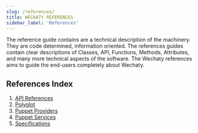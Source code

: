 ```yaml
---
slug: /references/
title: WECHATY REFERENCES
sidebar_label: 'References'
---
```



The reference guide contains are a technical description of the machinery. They are code determined, information oriented. The references guides contain clear descriptions of Classes, API, Functions, Methods, Attributes, and many more technical aspects of the software. The Wechaty references aims to guide the end-users completely about Wechaty.

## References Index

1. [API References](../api/overview.mdx)
1. [Polyglot](../polyglot/overview.mdx)
1. [Puppet Providers](../puppet-providers/overview.mdx)
1. [Puppet Services](../puppet-services/overview.mdx)
1. [Specifications](../specs/overview.mdx)
